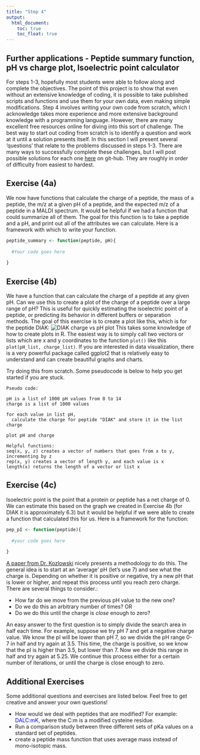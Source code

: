 ```yaml
---
title: "Step 4"
output:
  html_document:
    toc: true
    toc_float: true
---
```


## Further applications - Peptide summary function, pH vs charge plot, Isoelectric point calculator
For steps 1-3, hopefully most students were able to follow along and complete the objectives. The point of this project is to show that even without an extensive knowledge of coding, it is possible to take published scripts and functions and use them for your own data, even making simple modifications. Step 4 involves writing your own code from scratch, which I acknowledge takes more experience and more extensive background knowledge with a programming language. However, there are many excellent free resources online for diving into this sort of challenge. The best way to start out coding from scratch is to identify a question and work at it until a solution presents itself. In this section I will present several 'questions' that relate to the problems discussed in steps 1-3. There are many ways to successfully complete these challenges, but I will post possible solutions for each one [here](https://github.com/weaversd/R_with_peptides_Project/tree/gh-pages/R_scripts) on git-hub. They are roughly in order of difficulty from easiest to hardest.

## Exercise (4a)
We now have functions that calculate the charge of a peptide, the mass of a peptide, the m/z at a given pH of a peptide, and the expected m/z of a peptide in a MALDI spectrum. It would be helpful if we had a function that could summarize all of them. The goal for this function is to take a peptide and a pH, and print out all of the attributes we can calculate. Here is a framework with which to write your function.
```r
peptide_summary <- function(peptide, pH){
  
  #Your code goes here
  
}
```

## Exercise (4b)
We have a function that can calculate the charge of a peptide at any given pH. Can we use this to create a plot of the charge of a peptide over a large range of pH? This is useful for quickly estimating the isoelectric point of a peptide, or predicting its behavior in different buffers or separation methods. The goal of this exercise is to create a plot like this, which is for the peptide DIAK:
![*DIAK charge vs pH plot*](DIAK ph charge plot.png)
This takes some knowledge of how to create plots in R. The easiest way is to simply call two vectors or lists which are x and y coordinates to the function `plot()` like this `plot(pH_list, charge_list)`. If you are interested in data visualization, there is a very powerful package called ggplot2 that is relatively easy to understand and can create beautiful graphs and charts.

Try doing this from scratch. Some pseudocode is below to help you get started if you are stuck.

```
Pseudo code:

pH is a list of 1000 pH values from 0 to 14
charge is a list of 1000 values

for each value in list pH,
  calculate the charge for peptide "DIAK" and store it in the list charge
  
plot pH and charge
```
```
Helpful functions:
seq(x, y, z) creates a vector of numbers that goes from x to y, incrementing by z
rep(x, y) creates a vector of length y, and each value is x
length(x) returns the length of a vector or list x
```

## Exercise (4c)
Isoelectric point is the point that a protein or peptide has a net charge of 0. We can estimate this based on the graph we created in Exercise 4b (for DIAK it is approximately 6.3) but it would be helpful if we were able to create a function that calculated this for us. Here is a framework for the function:
```r
pep_pI <- function(peptide){
  
  #your code goes here
  
}
```

[A paper from Dr. Kozlowski](https://biologydirect.biomedcentral.com/articles/10.1186/s13062-016-0159-9) nicely presents a methodology to do this. The general idea is to start at an 'average' pH (let's use 7) and see what the charge is. Depending on whether it is positive or negative, try a new pH that is lower or higher, and repeat this process until you reach zero charge. There are several things to consider.:

* How far do we move from the previous pH value to the new one?
* Do we do this an arbitrary number of times? OR
* Do we do this until the charge is *close* enough to zero?  

An easy answer to the first question is to simply divide the search area in half each time. For example, suppose we try pH 7 and get a negative charge value. We know the pI will be lower than pH 7, so we divide the pH range 0-7 in half and try again at 3.5. This time, the charge is positive, so we know that the pI is higher than 3.5, but lower than 7. Now we divide this range in half and try again at 5.25. We continue this process either for a certain number of iterations, or until the charge is close enough to zero. 

## Additional Exercises
Some additional questions and exercises are listed below. Feel free to get creative and answer your own questions!  

* How would we deal with peptides that are modified? For example: <font color="blue">DALC:mK</font>, where the C:m is a modified cysteine residue.
* Run a comparison study between three different sets of pKa values on a standard set of peptides.
* create a peptide mass function that uses average mass instead of mono-isotopic mass.

